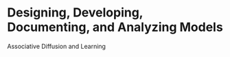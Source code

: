 # Designing, Developing, Documenting, and Analyzing Models

[Associative Diffusion and Learning]{.kn-pink}